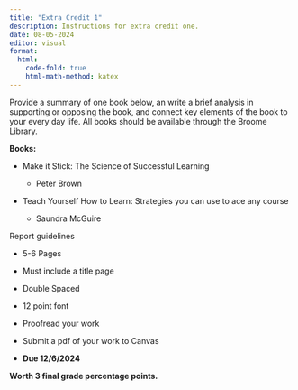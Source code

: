 ```yaml
---
title: "Extra Credit 1"
description: Instructions for extra credit one.
date: 08-05-2024
editor: visual
format:
  html: 
    code-fold: true
    html-math-method: katex
---
```


Provide a summary of one book below, an write a brief analysis in supporting or opposing the book, and connect key elements of the book to your every day life. All books should be available through the Broome Library.

**Books:**

-   Make it Stick: The Science of Successful Learning

    -   Peter Brown

-   Teach Yourself How to Learn: Strategies you can use to ace any course

    -   Saundra McGuire

Report guidelines

-   5-6 Pages

-   Must include a title page

-   Double Spaced

-   12 point font

-   Proofread your work

-   Submit a pdf of your work to Canvas

-   **Due 12/6/2024**

**Worth 3 final grade percentage points.**
